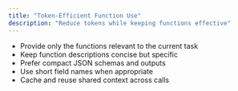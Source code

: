 ```yaml
---
title: "Token‑Efficient Function Use"
description: "Reduce tokens while keeping functions effective"
---
```


- Provide only the functions relevant to the current task
- Keep function descriptions concise but specific
- Prefer compact JSON schemas and outputs
- Use short field names when appropriate
- Cache and reuse shared context across calls

